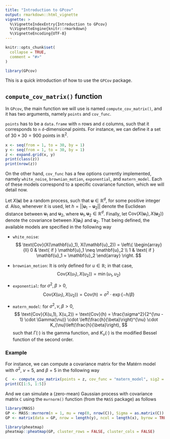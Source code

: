 ```yaml
---
title: "Introduction to GPcov"
output: rmarkdown::html_vignette
vignette: >
  %\VignetteIndexEntry{Introduction to GPcov}
  %\VignetteEngine{knitr::rmarkdown}
  %\VignetteEncoding{UTF-8}
---
```


```r
knitr::opts_chunk$set(
  collapse = TRUE,
  comment = "#>"
)
```

```r
library(GPcov)
```

This is a quick introduction of how to use the `GPCov` package. 

## `compute_cov_matrix()` function

In `GPcov`, the main function we will use is named `compute_cov_matrix()`, and it has two arguments, namely `points` and `cov_func`.

`points` has to be a `data.frame` with `n` rows and `d` columns, such that it corresponds to `n` `d`-dimensional points. For instance, we can define it a set of $30 \times 30 = 900$ points in $\mathbb{R}^2$.
```r
x <- seq(from = 1, to = 30, by = 1)
y <- seq(from = 1, to = 30, by = 1)
z <- expand.grid(x, y)
print(class(z))
print(nrow(z))
```

On the other hand, `cov_func` has a few options currently implemented, namely `white_noise`, `brownian_motion`, `exponential`, and `matern_model`. Each of these models correspond to a specific covariance function, which we will detail now.

Let $X(\mathbf{u})$ be a random process, such that $\mathbf{u} \in \mathbb{R}^d$, for some positive integer $d$. Also, whenever it is used, let $h = ||\mathbf{u}_1 - \mathbf{u}_2||$ denote the Euclidean distance between $\mathbf{u}_1$ and $\mathbf{u}_2$, where $\mathbf{u}_1, \mathbf{u}_2 \in \mathbb{R}^d$. Finally, let $\text{Cov}(X(\mathbf{u}_1), X(\mathbf{u}_2))$ denote the covariance between $X(\mathbf{u}_1)$ and $\mathbf{u}_2$. That being defined, the available models are specified in the following way

- `white_noise`:
$$
\text{Cov}(X(\mathbf{u}_1), X(\mathbf{u}_2)) = \left\{
\begin{array}{ll}
0 & \text{ if } \mathbf{u}_1 \neq \mathbf{u}_2 \\
1 & \text{ if } \mathbf{u}_1 = \mathbf{u}_2
\end{array}
\right.
$$
- `brownian_motion`: It is only defined for $u \in \mathbb{R}$; in that case,
$$
\text{Cov}(X(u_1), X(u_2)) = \min(u_1, u_2)
$$

- `exponential`: for $\sigma^2, \beta > 0$,
$$
\text{Cov}(X(u_1), X(u_2)) = \text{Cov}(h) = \sigma^2 \cdot \exp\{-h/\beta\}
$$
- `matern_model`: for $\sigma^2, \nu, \beta > 0$,
$$
\text{Cov}(X(u_1), X(u_2)) = \text{Cov}(h) = \frac{\sigma^2}{2^{\nu - 1} \cdot \Gamma(\nu)} \cdot \left(\frac{h}{\beta}\right)^{\nu} \cdot K_{\nu}\left(\frac{h}{\beta}\right),
$$
such that $\Gamma(\cdot)$ is the gamma function, and $K_{\nu}(\cdot)$ is the modified Bessel function of the second order.

### Example

For instance, we can compute a covariance matrix for the Matérn model with $\sigma^2$, $\nu = 5$, and $\beta = 5$ in the following way
```r
C  <- compute_cov_matrix(points = z, cov_func = "matern_model", sig2 = 1, nu = 5, beta = 5)
print(C[1:5, 1:5])
```

And we can simulate a (zero-mean) Gaussian process with covariance matrix `C` using the `mvrnorm()` function (from the `MASS` package) as follows
```r
library(MASS)
GP <- MASS::mvrnorm(n = 1, mu = rep(0, nrow(C)), Sigma = as.matrix(C))
GP <- matrix(data = GP, nrow = length(y), ncol = length(x), byrow = TRUE)

library(pheatmap)
pheatmap::pheatmap(GP, cluster_rows = FALSE, cluster_cols = FALSE)
```


